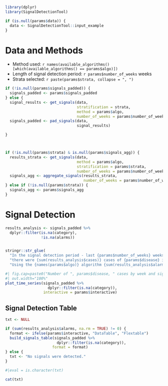 

```r
library(dplyr)
library(SignalDetectionTool)
```

```r
if (is.null(params$data)) {
  data <- SignalDetectionTool::input_example
} 
```


# Data and Methods 

- Method used: `r names(available_algorithms()[which(available_algorithms() == params$algo)])`
- Length of signal detection period: `r params$number_of_weeks` weeks
- Strata selected: `r paste(params$strata, collapse = ", ")`


```r

if (!is.null(params$signals_padded)) {
  signals_padded <- params$signals_padded
} else {
  signal_results <- get_signals(data, 
                                stratification = strata,
                                method = params$algo, 
                                number_of_weeks = params$number_of_weeks)
  signals_padded <- pad_signals(data,
                                signal_results)

}



if (!is.null(params$strata) & is.null(params$signals_agg)) {
  results_strata <- get_signals(data, 
                                method = params$algo, 
                                stratification = params$strata,
                                number_of_weeks = params$number_of_weeks)
  signals_agg <- aggregate_signals(results_strata, 
                                   number_of_weeks = params$number_of_weeks)
} else if (!is.null(params$strata)) {
  signals_agg <- params$signals_agg
}


```


# Signal Detection 

```r
results_analysis <- signals_padded %>% 
  dplyr::filter(is.na(category), 
                !is.na(alarms))


stringr::str_glue(
  "In the signal detection period - last {params$number_of_weeks} weeks available in the data - ", 
  "there were {sum(results_analysis$cases)} cases of {params$disease} in {params$country}. ",
  "Using the {names(params$algo)} algorithm {sum(results_analysis$alarms)} signal{ifelse(sum(results_analysis$n_alarms) == 1, '', 's')} {ifelse(sum(results_analysis$n_alarms) == 1, ' was', ' were')} detected.")
```


```r
#| fig.cap=paste0("Number of ", params$disease, " cases by week and signals, ", params$country),
#| out.width="100%"
plot_time_series(signals_padded %>% 
                   dplyr::filter(is.na(category)),
                 interactive = params$interactive)
```

## Signal Detection Table

```r
txt <- NULL

if (sum(results_analysis$alarms, na.rm = TRUE) != 0) {
  format <- ifelse(params$interactive, "DataTable", "Flextable")
  build_signals_table(signals_padded %>% 
                       dplyr::filter(is.na(category)), 
                     format = format)
} else {
  txt <- "No signals were detected."
}


```

```r
#|eval = is.character(txt)

cat(txt)

```

